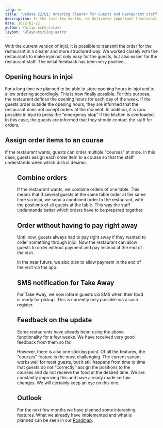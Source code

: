 ```yaml
---
lang: en
title: 'Update 22/Q1: Ordering clearer for Guests and Restaurant Staff'
description: In the last few months, we delivered important functionality to make guest orders clearer for operators. In addition, it is now possible to inform the guests at Take Away via SMS when the order is ready.
date: 2022-02-22
author: Philip Schönholzer
layout: '@layouts/Blog.astro'
---
```



With the current version of injoi, it is possible to transmit the order for the restaurant in a clearer and more structured way. We worked closely with the restaurants to make injoi not only easy for the guests, but also easier for the restaurant staff. The initial feedback has been very positive.

## Opening hours in injoi

For a long time we planned to be able to store opening hours in injoi and to allow ordering accordingly. This is now finally possible. For this purpose, the restaurant defines the opening hours for each day of the week. If the guests order outside the opening hours, they are informed that the restaurant does not accept orders at the moment. In addition, it is now possible in injoi to press the "emergency stop" if the kitchen is overloaded. In this case, the guests are informed that they should contact the staff for orders.

## Assign order items to an course

If the restaurant wants, guests can order multiple "courses" at once. In this case, guests assign each order item to a course so that the staff understands when which dish is desired.

<Figure
  src={import('./courses.png')}
  caption="Guests can assign items to a course in the ordering app."
/>

## Combine orders

If the restaurant wants, we combine orders of one table. This means that if several guests at the same table order at the same time via injoi, we send a combined order to the restaurant, with the positions of all guests at the table. This way the staff understands better which orders have to be prepared together.

## Order without having to pay right away

Until now, guests always had to pay right away if they wanted to order something through injoi. Now the restaurant can allow guests to order without payment and pay instead at the end of the visit.

In the near future, we also plan to allow payment in the end of the visit via the app.

## SMS notification for Take Away

For Take Away, we now inform guests via SMS when their food is ready for pickup. This is currently only possible via a cash register.

## Feedback on the update

Some restaurants have already been using the above functionality for a few weeks. We have received very good feedback from them so far.

However, there is also one sticking point. Of all the features, the "courses" feature is the most challenging. The current variant works well for most guests, but it still happens from time to time that guests do not "correctly" assign the positions to the courses and do not receive the food at the desired time. We are constantly improving this and have already made certain changes. We will certainly keep an eye on this one.

## Outlook

For the next few months we have planned some interesting features. What we already have implemented and what is planned can be seen in our [Roadmap](https://payflink.notion.site/Roadmap-von-Payflink-6644875d1fba4fe58cacfbf15e1ace7e).
